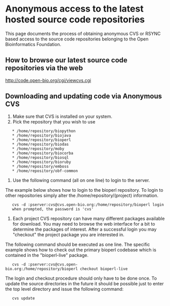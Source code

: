 =Anonymous access to the latest hosted source code repositories=

This page documents the process of obtaining anonymous CVS or RSYNC based access to the source code repositories belonging to the Open Bioinformatics Foundation.

==How to browse our latest source code repositories via the web==

http://code.open-bio.org/cgi/viewcvs.cgi

==Downloading and updating code via Anonymous CVS==

# Make sure that CVS is installed on your system.
# Pick the repository that you wish to use
    * /home/repository/biopython
    * /home/repository/biojava
    * /home/repository/bioperl
    * /home/repository/biodas
    * /home/repository/moby
    * /home/repository/biocorba
    * /home/repository/biosql
    * /home/repository/bioruby
    * /home/repository/emboss
    * /home/repository/obf-common 
# Use the following command (all on one line) to login to the server.
The example below shows how to login to the bioperl repository. To login to other repositories simply alter the /home/repository/(project) information.
    cvs -d :pserver:cvs@cvs.open-bio.org:/home/repository/bioperl login
    when prompted, the password is 'cvs'
# Each project CVS repository can have many different packages available for download. You may need to browse the web interface for a bit to determine the packages of interest. After a successful login you may "checkout" the project package you are interested in.
The following command should be executed as one line. The specific example shows how to check out the primary bioperl codebase which is contained in the "bioperl-live" package.
    cvs -d :pserver:cvs@cvs.open-bio.org:/home/repository/bioperl checkout bioperl-live
The login and checkout procedure should only have to be done once. To update the source directories in the future it should be possible just to enter the top level directory and issue the following command:
    cvs update